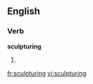 
==English==

===Verb===
'''sculpturing'''

# {{present participle of|sculpture}}

[[fr:sculpturing]]
[[vi:sculpturing]]